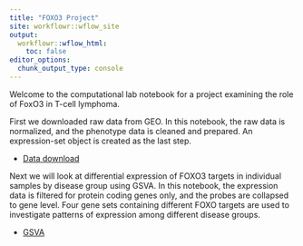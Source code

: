```yaml
---
title: "FOXO3 Project"
site: workflowr::wflow_site
output:
  workflowr::wflow_html:
    toc: false
editor_options:
  chunk_output_type: console
---
```


Welcome to the computational lab notebook for a project examining the role of FoxO3 in T-cell lymphoma.

First we downloaded raw data from GEO. In this notebook, the raw data is normalized, and the phenotype data is cleaned and prepared. An expression-set object is created as the last step.

* [Data download](geodownload.html)

Next we will look at differential expression of FOXO3 targets in individual samples by disease group using GSVA. In this notebook, the expression data is filtered for protein coding genes only, and the probes are collapsed to gene level. Four gene sets containing different FOXO targets are used to investigate patterns of expression among different disease groups.

* [GSVA](dge_analysis.Rmd)

